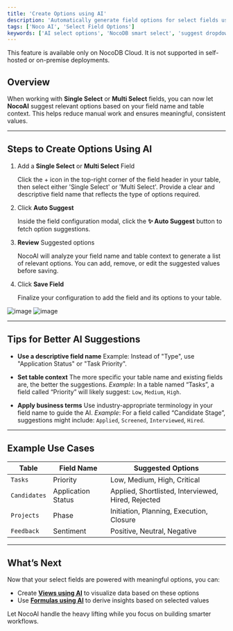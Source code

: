 ```yaml
---
title: 'Create Options using AI'
description: 'Automatically generate field options for select fields using NocoAI.'
tags: ['Noco AI', 'Select Field Options']
keywords: ['AI select options', 'NocoDB smart select', 'suggest dropdown values']
---
```


<Callout type="info">This feature is available only on NocoDB Cloud. It is not supported in self-hosted or on-premise deployments.</Callout>

## Overview

When working with **Single Select** or **Multi Select** fields, you can now let **NocoAI** suggest relevant options based on your field name and table context. This helps reduce manual work and ensures meaningful, consistent values.

---

## Steps to Create Options Using AI

1. Add a **Single Select** or **Multi Select** Field

    Click the + icon in the top-right corner of the field header in your table, then select either 'Single Select' or 'Multi Select'. Provide a clear and descriptive field name that reflects the type of options required.

2. Click **Auto Suggest**

   Inside the field configuration modal, click the **✨ Auto Suggest** button to fetch option suggestions.

3. **Review** Suggested options

   NocoAI will analyze your field name and table context to generate a list of relevant options. You can add, remove, or edit the suggested values before saving.

4. Click **Save Field**

   Finalize your configuration to add the field and its options to your table.


![image](/img/v2/noco-ai/create-options-1.png)
![image](/img/v2/noco-ai/create-options-2.png)

---

## Tips for Better AI Suggestions

- **Use a descriptive field name**
  Example: Instead of "Type", use "Application Status" or "Task Priority".

- **Set table context**
  The more specific your table name and existing fields are, the better the suggestions.
  _Example_: In a table named “Tasks”, a field called “Priority” will likely suggest: `Low`, `Medium`, `High`.

- **Apply business terms**
  Use industry-appropriate terminology in your field name to guide the AI.
  _Example_: For a field called “Candidate Stage”, suggestions might include: `Applied`, `Screened`, `Interviewed`, `Hired`.

---

## Example Use Cases

| Table        | Field Name         | Suggested Options                                  |
|--------------|--------------------|----------------------------------------------------|
| `Tasks`      | Priority           | Low, Medium, High, Critical                        |
| `Candidates` | Application Status | Applied, Shortlisted, Interviewed, Hired, Rejected |
| `Projects`   | Phase              | Initiation, Planning, Execution, Closure           |
| `Feedback`   | Sentiment          | Positive, Neutral, Negative                        |

---

## What’s Next

Now that your select fields are powered with meaningful options, you can:

- Create **[Views using AI](/docs/product-docs/noco-ai/create-view)** to visualize data based on these options
- Use **[Formulas using AI](/docs/product-docs/noco-ai/create-formula)** to derive insights based on selected values

Let NocoAI handle the heavy lifting while you focus on building smarter workflows.
